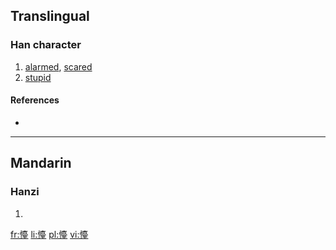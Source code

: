 ==Translingual==

===Han character===
{{Han char|rn=61|rad=心|as=14|sn=17|four=|canj=心土口土 (PGRG)}}

# [[alarmed]], [[scared]]
# [[stupid]]

====References====
* {{Han ref|kx=0406.320|dkj=11371|hdz=42364.060|uh=61DB|ud=25051}}

----

==Mandarin==

===Hanzi===
{{cmn-hanzi|pin=[[dāi]] ([[dai1]])|wg=tai<sup>1</sup>}}

# {{defn|Mandarin|sort=心14}}

[[fr:懛]]
[[li:懛]]
[[pl:懛]]
[[vi:懛]]